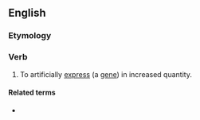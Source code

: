 ==English==

===Etymology===
{{prefix|en|over|express}}

===Verb===
{{en-verb|es}}

# {{lb|en|genetics|transitive}} To artificially [[express]] (a [[gene]]) in increased quantity.
#: {{ant|en|underexpress}}

====Related terms====
* {{l|en|overexpression}}